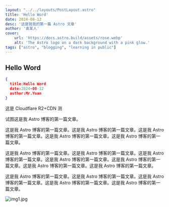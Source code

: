 ```yaml
---
layout: "../../layouts/PostLayout.astro"
title: 'Hello Word'
date: 2024-08-12
desc: '这是我我的第一篇 Astro 文章'
author: '袁某人'
cover:
    url: 'https://docs.astro.build/assets/rose.webp'
    alt: 'The Astro logo on a dark background with a pink glow.'
tags: ["astro", "blogging", "learning in public"]
---
```


## Hello Word

``` json
{
  title:Hello Word
  date:2024-08-12
  author:Mr.Yuan
}
```

这是 Cloudflare R2+CDN 测  
   



试图这是我 Astro 博客的第一篇文章。
      
这是我 Astro 博客的第一篇文章。这是我 Astro 博客的第一篇文章。这是我 Astro 博客的第一篇文章。这是我 Astro 博客的第一篇文章。这是我 Astro 博客的第一篇文章。


这是我 Astro 博客的第一篇文章。这是我 Astro 博客的第一篇文章。这是我 Astro 博客的第一篇文章。这是我 Astro 博客的第一篇文章。这是我 Astro 博客的第一篇文章。这是我 Astro 博客的第一篇文章。这是我 Astro 博客的第一篇文章。


这是我 Astro 博客的第一篇文章。这是我 Astro 博客的第一篇文章。这是我 Astro 博客的第一篇文章。这是我 Astro 博客的第一篇文章。这是我 Astro 博客的第一篇文章。  


![img1.jpg](https://res.jb18.cm/img/2024/08/11/f11615b7fb9368e6b7f88377b13bc013.jpg)



